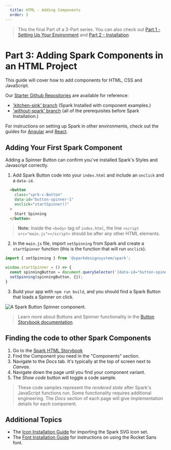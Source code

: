 ```yaml
---
  title: HTML - Adding Components
  order: 3
---
```



> This the final Part of a 3-Part series. You can also check out
[Part 1 - Setting Up Your Environment](/installing-spark/html-environment-setup) and
[Part 2 - Installation](/installing-spark/html-installation).

# Part 3: Adding Spark Components in an HTML Project
This guide will cover how to add components for HTML, CSS and JavaScript.

Our <a href="https://github.com/sparkdesignsystem/spark-starter-html/" target="_blank">Starter Github Repositories</a> are available for reference:
- ['kitchen-sink' branch](https://github.com/sparkdesignsystem/spark-starter-html/tree/kitchen-sink) (Spark Installed with component examples.)
- ['without-spark' branch](https://github.com/sparkdesignsystem/spark-starter-html/tree/kitchen-sink) (all of the prerequisites before Spark Installation.)

For instructions on setting up Spark in other environments, check out the
guides for [Angular](/installing-spark/angular) and [React](/installing-spark/react).

## Adding Your First Spark Component
Adding a Spinner Button can confirm you've installed Spark's Styles and Javascript correctly.

1. Add Spark Button code into your `index.html` and include an `onclick` and a `data-id`.
``` html
  <button
    class="sprk-c-Button"
    data-id="button-spinner-1"
    onclick="startSpinner()"
  >
    Start Spinning
  </button>
```
> **Note**: Inside the `<body>` tag of `index.html`, the line `<script src="main.js"></script>` should be after
any other HTML elements.

2. In the `main.js` file, import `setSpinning` from Spark and create a `startSpinner` function (this is the function that will run `onclick`).
```javascript
import { setSpinning } from '@sparkdesignsystem/spark';

window.startSpinner = () => {
  const spinningButton = document.querySelector('[data-id="button-spinner-1"]');
  setSpinning(spinningButton, {});
}
```

3. Build your app with `npm run build`, and you should find a Spark Button that loads a Spinner on click.

<div class="sprk-u-Measure">
  <img
    class="sprk-u-mbm"
    style="margin: auto; display: block;"
    src={spinnergif}
    alt="A Spark Button Spinner component."/>
</div>

> Learn more about Buttons and Spinner functionality in the [Button Storybook documentation](https://html.sparkdesignsystem.com/?path=/docs/components-button--primary).


## Finding the code to other Spark Components

1. Go to the [Spark HTML Storybook](https://html.sparkdesignsystem.com/)
2. Find the Component you need in the "Components" section.
3. Navigate to the *Docs* tab. It's typically at the top of screen next to *Canvas*.
4. Navigate down the page until you find your component variant.
5. The *Show code* button will toggle a code sample.

> These code samples represent the *rendered state*
after Spark's JavaScript functions run. Some functionality requires additional engineering.
The *Docs* section of each page will give implementation details for each component.


## Additional Topics

* The [Icon Installation Guide](/installing-spark/installing-icons) for
importing the Spark SVG icon set.
* The [Font Installation Guide](/installing-spark/installing-fonts) for
instructions on using the Rocket Sans font.
